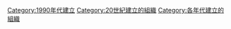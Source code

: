 {{Commonscat|Organizations established in the 1990s}}

[[Category:1990年代建立|Category:1990年代建立]]
[[Category:20世紀建立的組織|Category:20世紀建立的組織]]
[[Category:各年代建立的組織|Category:各年代建立的組織]]